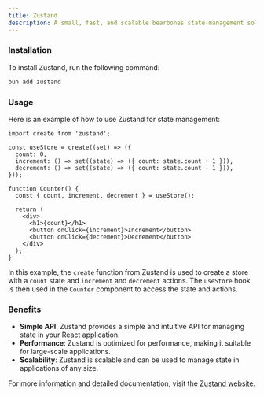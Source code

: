 ```yaml
---
title: Zustand
description: A small, fast, and scalable bearbones state-management solution for React applications. It provides a simple and efficient way to manage state in your application.
---
```


### Installation

To install Zustand, run the following command:

```sh Terminal
bun add zustand
```

### Usage

Here is an example of how to use Zustand for state management:

```tsx counter.tsx
import create from 'zustand';

const useStore = create((set) => ({
  count: 0,
  increment: () => set((state) => ({ count: state.count + 1 })),
  decrement: () => set((state) => ({ count: state.count - 1 })),
}));

function Counter() {
  const { count, increment, decrement } = useStore();

  return (
    <div>
      <h1>{count}</h1>
      <button onClick={increment}>Increment</button>
      <button onClick={decrement}>Decrement</button>
    </div>
  );
}
```

In this example, the `create` function from Zustand is used to create a store with a `count` state and `increment` and `decrement` actions. The `useStore` hook is then used in the `Counter` component to access the state and actions.

### Benefits

- **Simple API**: Zustand provides a simple and intuitive API for managing state in your React application.
- **Performance**: Zustand is optimized for performance, making it suitable for large-scale applications.
- **Scalability**: Zustand is scalable and can be used to manage state in applications of any size.

For more information and detailed documentation, visit the [Zustand website](https://zustand.docs.pmnd.rs/guides/nextjs).
